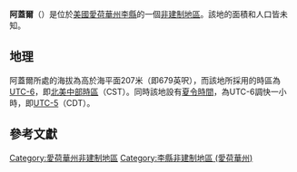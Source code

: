 {{noteTA
|G1=USState
|G2=地名
|G3=Unit
}}
{{Infobox settlement
|official_name            = 阿蓋爾
|native_name = Argyle
|settlement_type          = [[非建制地區|非建制地區]]
|image_skyline            = Argyle_ia.jpg
|imagesize                = 250px
|image_map                = 
|mapsize                  = 
|pushpin_map              = USA Iowa
|pushpin_label            = 阿蓋爾
|pushpin_label_position   = top
|pushpin_map_caption      = 阿蓋爾在愛荷華州的位置
|subdivision_type         = [[世界政區索引|國家]]
|subdivision_type1        = [[美国州份|州份]]
|subdivision_type2        = [[愛荷華州行政区划|縣]]
|subdivision_name         = [[美国|美国]]
|subdivision_name1        = [[愛荷華州|愛荷華州]]
|subdivision_name2        = [[李縣_(愛荷華州)|李縣]]
|elevation_ft             = 679
|elevation_m              = 207
|area_total_km2           = 
|area_total_sq_mi         = 
|area_land_km2            = 
|area_land_sq_mi          = 
|area_water_km2           = 
|area_water_sq_mi         = 
|population_as_of         = 2010
|population_footnotes     = 
|population_total         = 
|population_metro         = 
|population_density_km2   = auto
|population_density_sq_mi = auto
|timezone                 = [[北美中部时区|北美中部时区]]
|utc_offset               = -6
|coordinates              = {{coord|40|31|54|N|91|33|59|W|display=inline,title}}
| coor_pinpoint           = 
| coordinates_footnotes   = 
|timezone_DST             = CDT
|utc_offset_DST           = -5
|postal_code_type         = [[美國郵區編號|郵區編號]]
|postal_code              = 52619
|area_code                = {{link-en|电话区号319|Area code 319|319}}
|blank_name = [[地名信息系统|GNIS ID]]
|blank_info = 454227<ref name="GNIS">{{cite gnis|454227|Argyle}}</ref>
}}
'''阿蓋爾'''（{{lang-en|Argyle}}）是位於[[美國|美國]][[愛荷華州|愛荷華州]][[李縣_(愛荷華州)|李縣]]的一個[[非建制地區|非建制地區]]。該地的面積和人口皆未知。

== 地理 ==
阿蓋爾所處的海拔為高於海平面207米（即679英呎），而該地所採用的時區為[[UTC-6|UTC-6]]，即[[北美中部時區|北美中部時區]]（CST）。同時該地設有[[夏令時間|夏令時間]]，為UTC-6調快一小時，即[[UTC-5|UTC-5]]（CDT）。

== 參考文獻 ==
{{reflist}}

{{李縣 (愛荷華州)}}

{{DEFAULTSORT:Argyle}}
[[Category:愛荷華州非建制地區|Category:愛荷華州非建制地區]]
[[Category:李縣非建制地區_(愛荷華州)|Category:李縣非建制地區 (愛荷華州)]]

{{Iowa-geo-stub}}